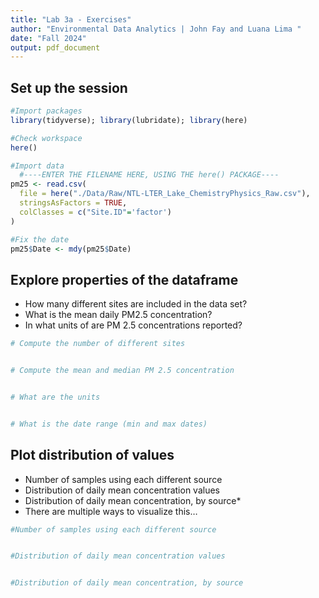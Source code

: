 ```yaml
---
title: "Lab 3a - Exercises"
author: "Environmental Data Analytics | John Fay and Luana Lima "
date: "Fall 2024"
output: pdf_document
---
```


## Set up the session
```r
#Import packages
library(tidyverse); library(lubridate); library(here)

#Check workspace
here()

#Import data
  #----ENTER THE FILENAME HERE, USING THE here() PACKAGE----
pm25 <- read.csv(
  file = here("./Data/Raw/NTL-LTER_Lake_ChemistryPhysics_Raw.csv"),
  stringsAsFactors = TRUE,
  colClasses = c("Site.ID"='factor')
)

#Fix the date
pm25$Date <- mdy(pm25$Date)

```


## Explore properties of the dataframe
-   How many different sites are included in the data set?
-   What is the mean daily PM2.5 concentration?
-   In what units of are PM 2.5 concentrations reported?

```r
# Compute the number of different sites


# Compute the mean and median PM 2.5 concentration


# What are the units


# What is the date range (min and max dates)

```


## Plot distribution of values

-   Number of samples using each different source 
-   Distribution of daily mean concentration values
-   Distribution of daily mean concentration, by source*
  *   There are multiple ways to visualize this...

```r
#Number of samples using each different source 


#Distribution of daily mean concentration values


#Distribution of daily mean concentration, by source



```

